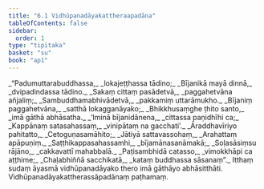 ```yaml
---
title: "6.1 Vidhūpanadāyakattheraapadāna"
tableOfContents: false
sidebar:
  order: 1
type: "tipitaka"
basket: "su"
book: "ap1"
---
```



<DynamicBreadcrumb />

<Division number="1" book="ap1">

<Paragraph number="1376" type="verses" book="ap1">
_“Padumuttarabuddhassa,_  
_lokajeṭṭhassa tādino;_  
_Bījanikā mayā dinnā,_  
_dvipadindassa tādino._  

</Paragraph>

</Division>
<Division number="2" book="ap1">

<Paragraph number="1377" type="verses" book="ap1">
_Sakaṃ cittaṃ pasādetvā,_  
_paggahetvāna añjaliṃ;_  
_Sambuddhamabhivādetvā,_  
_pakkamiṃ uttarāmukho._  

</Paragraph>

</Division>
<Division number="3" book="ap1">

<Paragraph number="1378" type="verses" book="ap1">
_Bījaniṃ paggahetvāna,_  
_satthā lokagganāyako;_  
_Bhikkhusaṃghe ṭhito santo,_  
_imā gāthā abhāsatha._  

</Paragraph>

</Division>
<Division number="4" book="ap1">

<Paragraph number="1379" type="verses" book="ap1">
_‘Iminā bījanidānena,_  
_cittassa paṇidhīhi ca;_  
_Kappānaṃ satasahassaṃ,_  
_vinipātaṃ na gacchati’._  

</Paragraph>

</Division>
<Division number="5" book="ap1">

<Paragraph number="1380" type="verses" book="ap1">
_Āraddhavīriyo pahitatto,_  
_Cetoguṇasamāhito;_  
_Jātiyā sattavassohaṃ,_  
_Arahattaṃ apāpuṇiṃ._  

</Paragraph>

</Division>
<Division number="6" book="ap1">

<Paragraph number="1381" type="verses" book="ap1">
_Saṭṭhikappasahassamhi,_  
_bījamānasanāmakā;_  
_Soḷasāsiṃsu rājāno,_  
_cakkavattī mahabbalā._  

</Paragraph>

</Division>
<Division number="7" book="ap1">

<Paragraph number="1382" type="verses" book="ap1">
_Paṭisambhidā catasso,_  
_vimokkhāpi ca aṭṭhime;_  
_Chaḷabhiññā sacchikatā,_  
_kataṃ buddhassa sāsanaṃ”._  

</Paragraph>

<Paragraph number="1383" book="ap1">
Itthaṃ sudaṃ āyasmā vidhūpanadāyako thero imā gāthāyo abhāsitthāti.

</Paragraph>
</Division>

<Paragraph number="1384" type="center" book="ap1">
Vidhūpanadāyakattherassāpadānaṃ paṭhamaṃ.
</Paragraph>